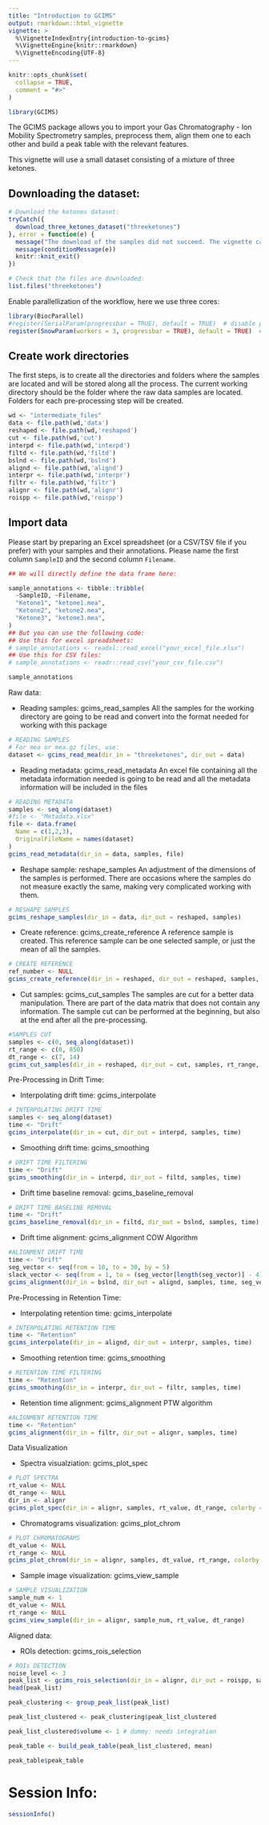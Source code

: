 ```yaml
---
title: "Introduction to GCIMS"
output: rmarkdown::html_vignette
vignette: >
  %\VignetteIndexEntry{introduction-to-gcims}
  %\VignetteEngine{knitr::rmarkdown}
  %\VignetteEncoding{UTF-8}
---
```


```r
knitr::opts_chunk$set(
  collapse = TRUE,
  comment = "#>"
)
```

```r
library(GCIMS)
```

The GCIMS package allows you to import your Gas Chromatography - Ion Mobility Spectrometry samples,
preprocess them, align them one to each other and build a peak table with the relevant features.

This vignette will use a small dataset consisting of a mixture of three ketones.

## Downloading the dataset:

```r
# Download the ketones dataset:
tryCatch({
  download_three_ketones_dataset("threeketones")
}, error = function(e) {
  message("The download of the samples did not succeed. The vignette can't continue.")
  message(conditionMessage(e))
  knitr::knit_exit()
})
```

```r
# Check that the files are downloaded:
list.files("threeketones")
```

Enable parallellization of the workflow, here we use three cores:

```r
library(BiocParallel)
#register(SerialParam(progressbar = TRUE), default = TRUE)  # disable parallellization
register(SnowParam(workers = 3, progressbar = TRUE), default = TRUE)  # enable parallellization with 3 workers
```


## Create work directories

The first steps, is to create all the directories and folders where the samples are located and will be stored along all the process. 
The current working directory should be the folder where the raw data samples are located. Folders for each pre-processing step will be 
created.

```r
wd <- "intermediate_files"
data <- file.path(wd,'data')
reshaped <- file.path(wd,'reshaped')
cut <- file.path(wd,'cut')
interpd <- file.path(wd,'interpd')
filtd <- file.path(wd,'filtd')
bslnd <- file.path(wd,'bslnd')
alignd <- file.path(wd,'alignd')
interpr <- file.path(wd,'interpr')
filtr <- file.path(wd,'filtr')
alignr <- file.path(wd,'alignr')
roispp <- file.path(wd,'roispp')
```

## Import data

Please start by preparing an Excel spreadsheet (or a CSV/TSV file if you prefer)
with your samples and their annotations. Please name the first column `SampleID`
and the second column `Filename`.

```r
## We will directly define the data frame here:

sample_annotations <- tibble::tribble(
  ~SampleID, ~Filename,
  "Ketone1", "ketone1.mea",
  "Ketone2", "ketone2.mea",
  "Ketone3", "ketone3.mea",
)
## But you can use the following code:
## Use this for excel spreadsheets:
# sample_annotations <- readxl::read_excel("your_excel_file.xlsx")
## Use this for CSV files:
# sample_annotations <- readr::read_csv("your_csv_file.csv")

sample_annotations
```

Raw data:

- Reading samples: gcims_read_samples
All the samples for the working directory are going to be read and convert into the format needed for working with this package

```r
# READING SAMPLES
# For mea or mea.gz files, use:
dataset <- gcims_read_mea(dir_in = "threeketones", dir_out = data)
```

- Reading metadata: gcims_read_metadata
An excel file containing all the metadata information needed is going to be read and all the metadata information will be included 
in the files

```r
# READING METADATA
samples <- seq_along(dataset)
#file <- "Metadata.xlsx"
file <- data.frame(
  Name = c(1,2,3),
  OriginalFileName = names(dataset)
)
gcims_read_metadata(dir_in = data, samples, file)
```

- Reshape sample: reshape_samples
An adjustment of the dimensions of the samples is performed. There are occasions where the samples do not measure exactly the same,
making very complicated working with them.

```r
# RESHAPE SAMPLES
gcims_reshape_samples(dir_in = data, dir_out = reshaped, samples)
```

- Create reference: gcims_create_reference
A reference sample is created. This reference sample can be one selected sample, or just the mean of all the samples.

```r
# CREATE REFERENCE
ref_number <- NULL
gcims_create_reference(dir_in = reshaped, dir_out = reshaped, samples, ref_number)
```

- Cut samples: gcims_cut_samples
The samples are cut for a better data manipulation. There are part of the data matrix that does not contain any information.
The sample cut can be performed at the beginning, but also at the end after all the pre-processing.

```r
#SAMPLES CUT
samples <- c(0, seq_along(dataset))
rt_range <- c(0, 850)
dt_range <- c(7, 14)
gcims_cut_samples(dir_in = reshaped, dir_out = cut, samples, rt_range, dt_range)
```

Pre-Processing in Drift Time:

- Interpolating drift time: gcims_interpolate

```r
# INTERPOLATING DRIFT TIME
samples <- seq_along(dataset)
time <- "Drift"
gcims_interpolate(dir_in = cut, dir_out = interpd, samples, time)
```

- Smoothing drift time: gcims_smoothing

```r
# DRIFT TIME FILTERING
time <- "Drift"
gcims_smoothing(dir_in = interpd, dir_out = filtd, samples, time)
```

- Drift time baseline removal: gcims_baseline_removal

```r
# DRIFT TIME BASELINE REMOVAL
time <- "Drift"
gcims_baseline_removal(dir_in = filtd, dir_out = bslnd, samples, time)
```

- Drift time alignment: gcims_alignment
COW Algorithm

```r
#ALIGNMENT DRIFT TIME
time <- "Drift"
seg_vector <- seq(from = 10, to = 30, by = 5)
slack_vector <- seq(from = 1, to = (seg_vector[length(seg_vector)] - 4), by = 3)
gcims_alignment(dir_in = bslnd, dir_out = alignd, samples, time, seg_vector, slack_vector)
```


Pre-Processing in Retention Time:

- Interpolating retention time: gcims_interpolate

```r
# INTERPOLATING RETENTION TIME
time <- "Retention"
gcims_interpolate(dir_in = alignd, dir_out = interpr, samples, time)
```

- Smoothing retention time: gcims_smoothing

```r
# RETENTION TIME FILTERING
time <- "Retention"
gcims_smoothing(dir_in = interpr, dir_out = filtr, samples, time)
```


- Retention time alignment: gcims_alignment
PTW algorithm

```r
#ALIGNMENT RETENTION TIME
time <- "Retention"
gcims_alignment(dir_in = filtr, dir_out = alignr, samples, time)
```


Data Visualization

- Spectra visualziation: gcims_plot_spec

```r
# PLOT SPECTRA
rt_value <- NULL
dt_range <- NULL
dir_in <- alignr
gcims_plot_spec(dir_in = alignr, samples, rt_value, dt_range, colorby = "Name")
```

- Chromatograms visualization: gcims_plot_chrom

```r
# PLOT CHROMATOGRAMS
dt_value <- NULL
rt_range <- NULL
gcims_plot_chrom(dir_in = alignr, samples, dt_value, rt_range, colorby = "Name")
```

- Sample image visualization: gcims_view_sample

```r
# SAMPLE VISUALIZATION
sample_num <- 1
dt_value <- NULL
rt_range <- NULL
gcims_view_sample(dir_in = alignr, sample_num, rt_value, dt_range)
```

Aligned data:

- ROIs detection: gcims_rois_selection


```r
# ROIs DETECTION
noise_level <- 3
peak_list <- gcims_rois_selection(dir_in = alignr, dir_out = roispp, samples, noise_level)
head(peak_list)
```

```r
peak_clustering <- group_peak_list(peak_list)
```

```r
peak_list_clustered <- peak_clustering$peak_list_clustered
```

```r
peak_list_clustered$volume <- 1 # dummy: needs integration
```


```r
peak_table <- build_peak_table(peak_list_clustered, mean)
```

```r
peak_table$peak_table
```


# Session Info:

```r
sessionInfo()
```

